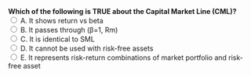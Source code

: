 ::: {.question-block}
<form onsubmit="event.preventDefault(); checkAnswer('module2_mcq_q99')" data-correct-answer="E">
<strong style="display: block;">Which of the following is TRUE about the Capital Market Line (CML)?</strong>
<label><input type="radio" name="module2_mcq_q99" value="A"> A. It shows return vs beta</label><br>
<label><input type="radio" name="module2_mcq_q99" value="B"> B. It passes through (β=1, Rm)</label><br>
<label><input type="radio" name="module2_mcq_q99" value="C"> C. It is identical to SML</label><br>
<label><input type="radio" name="module2_mcq_q99" value="D"> D. It cannot be used with risk-free assets</label><br>
<label><input type="radio" name="module2_mcq_q99" value="E"> E. It represents risk-return combinations of market portfolio and risk-free asset</label><br>
</form>
<div id="feedback-module2_mcq_q99" class="feedback" data-status="" style="display:none;">
✅ Correct: E. The CML connects the risk-free rate with the market portfolio.
</div>
:::

